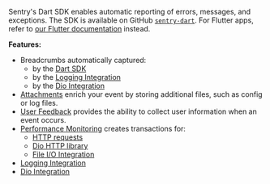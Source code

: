 <Note>

Sentry's Dart SDK enables automatic reporting of errors, messages, and exceptions. The SDK is available on GitHub [`sentry-dart`](https://github.com/getsentry/sentry-dart/). For Flutter apps, refer to [our Flutter documentation](/platforms/flutter) instead.

</Note>

**Features:**

- Breadcrumbs automatically captured:
  - by the [Dart SDK](/platforms/dart/enriching-events/breadcrumbs/#automatic-breadcrumbs)
  - by the [Logging Integration](/platforms/dart/integrations/logging)
  - by the [Dio Integration](/platforms/dart/integrations/dio/)
- [Attachments](/platforms/dart/enriching-events/attachments/) enrich your event by storing additional files, such as config or log files.
- [User Feedback](/platforms/dart/user-feedback/) provides the ability to collect user information when an event occurs.
- [Performance Monitoring](/product/performance/) creates transactions for:
  - [HTTP requests](/platforms/dart/integrations/http-integration/#performance-monitoring-for-http-requests)
  - [Dio HTTP library](/platforms/dart/integrations/dio/#performance-monitoring-for-http-requests)
  - [File I/O Integration](/platforms/dart/integrations/file/)
- [Logging Integration](/platforms/dart/integrations/logging)
- [Dio Integration](/platforms/dart/integrations/dio/)
